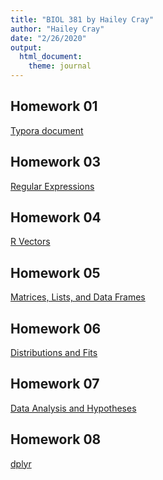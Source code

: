 ```yaml
---
title: "BIOL 381 by Hailey Cray"
author: "Hailey Cray"
date: "2/26/2020"
output: 
  html_document: 
    theme: journal
---
```

## Homework 01
[Typora document](homework one real thing.html)


## Homework 03
[Regular Expressions](HW-3.html)

## Homework 04
[R Vectors](HW4Vectors.html)

## Homework 05
[Matrices, Lists, and Data Frames](Homework5.html)

## Homework 06
[Distributions and Fits](Homework_6.html)

## Homework 07
[Data Analysis and Hypotheses](Homework_7.html)

## Homework 08
[dplyr](Homework_8.html)











